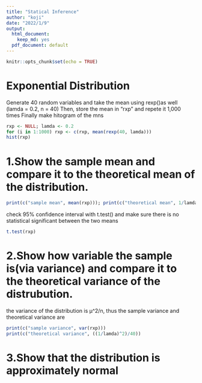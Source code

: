 ```yaml
---
title: "Statical Inference"
author: "koji"
date: "2022/1/9"
output:
  html_document: 
    keep_md: yes
  pdf_document: default
---
```


```r
knitr::opts_chunk$set(echo = TRUE)
```

# Exponential Distribution 
Generate 40 random variables and take the mean using rexp()as well (lamda = 0.2, n = 40)
Then, store the mean in "rxp" and repete it 1,000 times
Finally make hitogram of the mns


```r
rxp <- NULL; lamda <- 0.2
for (i in 1:1000) rxp <- c(rxp, mean(rexp(40, lamda)))
hist(rxp)
```

# 1.Show the sample mean and compare it to the theoretical mean of the distribution.

```r
print(c("sample mean", mean(rxp))); print(c("theoretical mean", 1/lamda)) 

```
check 95% confidence interval with t.test() and make sure there is no statistical significant between the two means

```r
t.test(rxp)
```


# 2.Show how variable the sample is(via variance) and compare it to the theoretical variance of the distrubution.
the variance of the distribution is μ^2/n, thus the sample variance and theoretical variance are
```r
print(c("sample variance", var(rxp)))
print(c("theoretical variance", ((1/lamda)^2)/40))
```

# 3.Show that the distribution is approximately normal

```r

```

